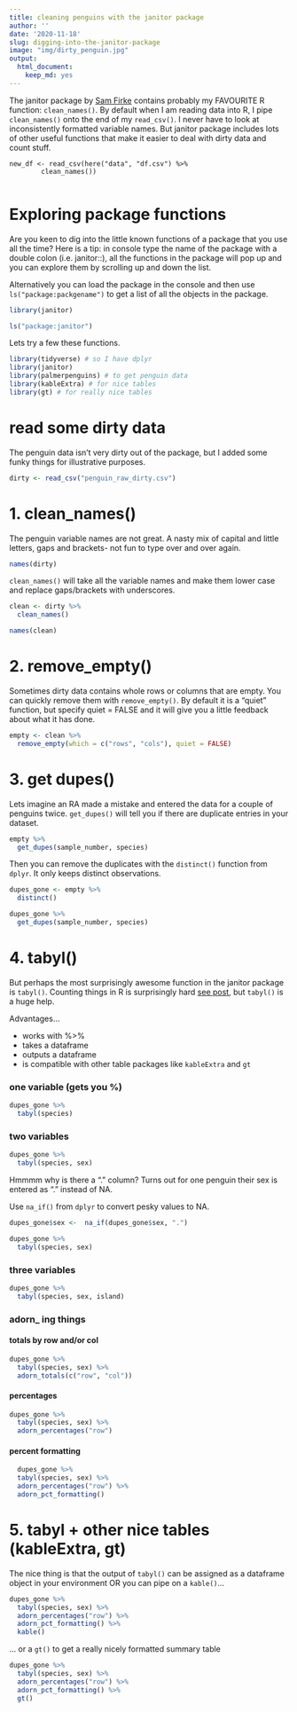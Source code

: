 ```yaml
---
title: cleaning penguins with the janitor package
author: ''
date: '2020-11-18'
slug: digging-into-the-janitor-package
image: "img/dirty_penguin.jpg"
output:
  html_document:
    keep_md: yes
---
```




The janitor package by [Sam Firke](https://github.com/sfirke/janitor) contains probably my FAVOURITE R function: `clean_names()`. By default when I am reading data into R, I pipe `clean_names()` onto the end of my `read_csv()`. I never have to look at inconsistently formatted variable names. But janitor package includes lots of other useful functions that make it easier to deal with dirty data and count stuff. 

```
new_df <- read_csv(here("data", "df.csv") %>%
        clean_names())
        
```        

# Exploring package functions

Are you keen to dig into the little known functions of a package that you use all the time? Here is a tip: in console type the name of the package with a double colon (i.e. janitor::), all the functions in the package will pop up and you can explore them by scrolling up and down the list. 

Alternatively you can load the package in the console and then use `ls("package:packgename")` to get a list of all the objects in the package. 

```r
library(janitor)

ls("package:janitor")
```


Lets try a few these functions. 


```r
library(tidyverse) # so I have dplyr
library(janitor)  
library(palmerpenguins) # to get penguin data
library(kableExtra) # for nice tables
library(gt) # for really nice tables
```

# read some dirty data

The penguin data isn't very dirty out of the package, but I added some funky things for illustrative purposes. 


```r
dirty <- read_csv("penguin_raw_dirty.csv")
```


# 1. clean_names()

The penguin variable names are not great. A nasty mix of capital and little letters, gaps and brackets- not fun to type over and over again. 
```r

names(dirty)

```

`clean_names()` will take all the variable names and make them lower case and replace gaps/brackets with underscores. 

```r
clean <- dirty %>%
  clean_names()

names(clean)
```


# 2. remove_empty()

Sometimes dirty data contains whole rows or columns that are empty. You can quickly remove them with `remove_empty()`. By default it is a "quiet" function, but specify quiet = FALSE and it will give you a little feedback about what it has done. 

```r
empty <- clean %>%
  remove_empty(which = c("rows", "cols"), quiet = FALSE)

```

# 3. get dupes()

Lets imagine an RA made a mistake and entered the data for a couple of penguins twice. `get_dupes()` will tell you if there are duplicate entries in your dataset. 

```r
empty %>%
  get_dupes(sample_number, species)

```

Then you can remove the duplicates with the `distinct()` function from `dplyr`. It only keeps distinct observations.

```r
dupes_gone <- empty %>%
  distinct()

dupes_gone %>%
  get_dupes(sample_number, species)
```

# 4. tabyl()

But perhaps the most surprisingly awesome function in the janitor package is `tabyl()`. Counting things in R is surprisingly hard [see post](http://jenrichmond.rbind.io/post/counting-things/), but `tabyl()` is a huge help. 

Advantages...

- works with %>%
- takes a dataframe 
- outputs a dataframe
- is compatible with other table packages like `kableExtra` and `gt`

### one variable (gets you %)

```r

dupes_gone %>%
  tabyl(species) 

```

### two variables

```r
 
dupes_gone %>%
  tabyl(species, sex)
```
Hmmmm why is there a "." column? Turns out for one penguin their sex is entered as "." instead of NA. 

Use `na_if()` from `dplyr` to convert pesky values to NA.

```r

dupes_gone$sex <-  na_if(dupes_gone$sex, ".")

dupes_gone %>%
  tabyl(species, sex)

```

### three variables

```r
dupes_gone %>%
  tabyl(species, sex, island) 

```


### adorn_ ing things

#### totals by row and/or col

```r

dupes_gone %>%
  tabyl(species, sex) %>%
  adorn_totals(c("row", "col"))

```

#### percentages 
```r
dupes_gone %>%
  tabyl(species, sex) %>%
  adorn_percentages("row")
```

#### percent formatting
```r
  dupes_gone %>%
  tabyl(species, sex) %>%
  adorn_percentages("row") %>%
  adorn_pct_formatting()
```



# 5. tabyl + other nice tables (kableExtra, gt)

The nice thing is that the output of `tabyl()` can be assigned as a dataframe object in your environment OR you can pipe on a `kable()`...
```r
dupes_gone %>%
  tabyl(species, sex) %>%
  adorn_percentages("row") %>%
  adorn_pct_formatting() %>%
  kable() 
```

... or a `gt()` to get a really nicely formatted summary table

```r
dupes_gone %>%
  tabyl(species, sex) %>%
  adorn_percentages("row") %>%
  adorn_pct_formatting() %>%
  gt()
```





